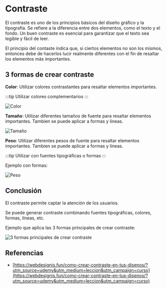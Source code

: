 # Contraste

El contraste es uno de los principios básicos del diseño gráfico y la tipografía. Se refiere a la diferencia entre dos elementos, como el texto y el fondo. Un buen contraste es esencial para garantizar que el texto sea legible y fácil de leer.

El principio del contaste indica que, si ciertos elementos no son los mismos, entonces debe de hacerlos lucir realmente diferentes con el fin de resaltar los elementos más importantes.

## 3 formas de crear contraste

**Color**: Utilizar colores contrastantes para resaltar elementos importantes. 

:::tip
Utilizar colores complementarios
:::

![Color](./static/Contraste-en-colores-480x274.webp)

**Tamaño**: Utilizar diferentes tamaños de fuente para resaltar elementos importantes. Tambien se puede aplicar a formas y líneas.

![Tamaño](./static/Contraste-tamano-480x274.webp)

**Peso**: Utilizar diferentes pesos de fuente para resaltar elementos importantes. Tambien se puede aplicar a formas y líneas.

:::tip
Utilizar con fuentes tipográficas o formas
:::

Ejemplo con formas:

![Peso](./static/Contraste-en-peso-1-480x274.webp)

## Conclusión

El contraste permite captar la atención de los usuarios.

Se puede generar contraste combinando fuentes tipográficas, colores, formas, líneas, etc.

Ejemplo que aplica las 3 formas principales de crear contraste:

![3 formas principales de crear contraste](./static/Contraste-aplicado-en-diseno-web-480x224.png)

## Referencias

- [https://webdesignis.fun/como-crear-contraste-en-tus-disenos/?utm_source=udemy&utm_medium=leccion&utm_campaign=curso](https://webdesignis.fun/como-crear-contraste-en-tus-disenos/?utm_source=udemy&utm_medium=leccion&utm_campaign=curso)

